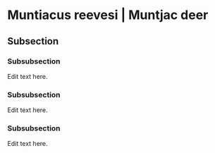 # Muntiacus reevesi | Muntjac deer

## Subsection

### Subsubsection

Edit text here.


### Subsubsection

Edit text here.


### Subsubsection

Edit text here.

\newpage
